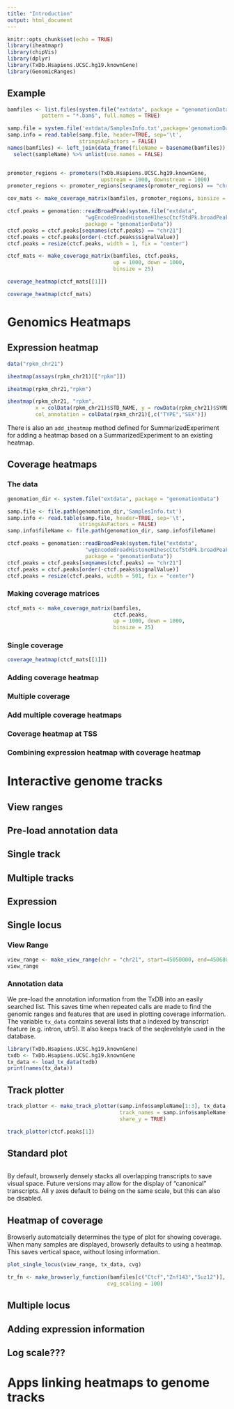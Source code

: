 ```yaml
---
title: "Introduction"
output: html_document
---
```


```r
knitr::opts_chunk$set(echo = TRUE)
library(iheatmapr)
library(chipVis)
library(dplyr)
library(TxDb.Hsapiens.UCSC.hg19.knownGene)
library(GenomicRanges)
```

## Example


```r
bamfiles <- list.files(system.file("extdata", package = "genomationData"),
           pattern = "*.bam$", full.names = TRUE)

samp.file = system.file('extdata/SamplesInfo.txt',package='genomationData')
samp.info = read.table(samp.file, header=TRUE, sep='\t', 
                       stringsAsFactors = FALSE)
names(bamfiles) <- left_join(data_frame(fileName = basename(bamfiles)), samp.info) %>%
  select(sampleName) %>% unlist(use.names = FALSE)


promoter_regions <- promoters(TxDb.Hsapiens.UCSC.hg19.knownGene, 
                              upstream = 1000, downstream = 1000)
promoter_regions <- promoter_regions[seqnames(promoter_regions) == "chr21"]

cov_mats <- make_coverage_matrix(bamfiles, promoter_regions, binsize = 20)

ctcf.peaks = genomation::readBroadPeak(system.file("extdata",
                         "wgEncodeBroadHistoneH1hescCtcfStdPk.broadPeak.gz",
                         package = "genomationData"))
ctcf.peaks = ctcf.peaks[seqnames(ctcf.peaks) == "chr21"]
ctcf.peaks = ctcf.peaks[order(-ctcf.peaks$signalValue)]
ctcf.peaks = resize(ctcf.peaks, width = 1, fix = "center")

ctcf_mats <- make_coverage_matrix(bamfiles, ctcf.peaks, 
                                  up = 1000, down = 1000, 
                                  binsize = 25)

coverage_heatmap(ctcf_mats[[1]])

```

```r
coverage_heatmap(ctcf_mats)
```



# Genomics Heatmaps

## Expression heatmap

```r
data("rpkm_chr21")
```

```r
iheatmap(assays(rpkm_chr21)[["rpkm"]])
```

```r
iheatmap(rpkm_chr21,"rpkm")
```

```r
iheatmap(rpkm_chr21, "rpkm",
         x = colData(rpkm_chr21)$STD_NAME, y = rowData(rpkm_chr21)$SYMBOL, 
         col_annotation = colData(rpkm_chr21)[,c("TYPE","SEX")])
```

There is also an `add_iheatmap` method defined for SummarizedExperiment for adding a heatmap based on a SummarizedExperiment to an existing heatmap.

## Coverage heatmaps

### The data

```r
genomation_dir <- system.file("extdata", package = "genomationData")

samp.file <- file.path(genomation_dir,'SamplesInfo.txt')
samp.info <- read.table(samp.file, header=TRUE, sep='\t', 
                       stringsAsFactors = FALSE)
samp.info$fileName <- file.path(genomation_dir, samp.info$fileName)

```

```r
ctcf.peaks = genomation::readBroadPeak(system.file("extdata",
                         "wgEncodeBroadHistoneH1hescCtcfStdPk.broadPeak.gz",
                         package = "genomationData"))
ctcf.peaks = ctcf.peaks[seqnames(ctcf.peaks) == "chr21"]
ctcf.peaks = ctcf.peaks[order(-ctcf.peaks$signalValue)]
ctcf.peaks = resize(ctcf.peaks, width = 501, fix = "center")
```

### Making coverage matrices

```r
ctcf_mats <- make_coverage_matrix(bamfiles, 
                                  ctcf.peaks, 
                                  up = 1000, down = 1000, 
                                  binsize = 25)

```


### Single coverage

```r
coverage_heatmap(ctcf_mats[[1]])
```


### Adding coverage heatmap

### Multiple coverage

### Add multiple coverage heatmaps

### Coverage heatmap at TSS

### Combining expression heatmap with coverage heatmap

# Interactive genome tracks

## View ranges

## Pre-load annotation data

## Single track

## Multiple tracks

## Expression




## Single locus

### View Range


```r
view_range <- make_view_range(chr = "chr21", start=45050000, end=45068000)
view_range
```

### Annotation data
We pre-load the annotation information from the TxDB into an easily searched list. This saves time when repeated calls are made to find the genomic ranges and features that are used in plotting coverage information. 
The variable `tx_data` contains several lists that a indexed by transcript
feature (e.g. intron, utr5). It also keeps track of the seqlevelstyle used
in the database.

```r
library(TxDb.Hsapiens.UCSC.hg19.knownGene)
txdb <- TxDb.Hsapiens.UCSC.hg19.knownGene
tx_data <- load_tx_data(txdb)
print(names(tx_data))
```


## Track plotter

```r
track_plotter <- make_track_plotter(samp.info$sampleName[1:3], tx_data, 
                                    track_names = samp.info$sampleName[1:3] , 
                                    share_y = TRUE)
```

```r
track_plotter(ctcf.peaks[1])
```




## Standard plot

```r

```

By default, browserly densely stacks all overlapping transcripts to save visual space. Future versions may allow for the display of "canonical" transcripts. All y axes default to being on the same scale, but this can also be disabled.

## Heatmap of coverage
Browserly automatcially determines the type of plot for showing coverage. When many
samples are displayed, browserly defaults to using a heatmap. This saves vertical space, without losing information.
```r
plot_single_locus(view_range, tx_data, cvg)
```


```r
tr_fn <- make_browserly_function(bamfiles[c("Ctcf","Znf143","Suz12")], tx_data = tx_data,
                                cvg_scaling = 100)
```


## Multiple locus



## Adding expression information




## Log scale???

# Apps linking heatmaps to genome tracks


```r

```





